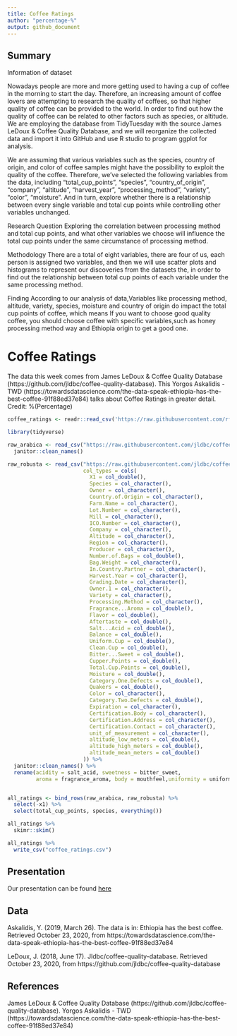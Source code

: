 ```yaml
---
title: Coffee Ratings
author: "percentage-%"
output: github_document
---
```


## Summary

Information of dataset

Nowadays people are more and more getting used to having a cup of coffee in the morning to start the day. Therefore, an increasing amount of coffee lovers are attempting to research the quality of coffees, so that higher quality of coffee can be provided to the world. In order to find out how the quality of coffee can be related to other factors such as species, or altitude. We are employing the database from TidyTuesday with the source James LeDoux & Coffee Quality Database, and we will reorganize the collected data and import it into GitHub and use R studio to program ggplot for analysis. 

We are assuming that various variables such as the species, country of origin, and color of coffee samples might have the possibility to exploit the quality of the coffee. Therefore, we’ve selected the following variables from the data, including "total_cup_points", "species", "country_of_origin", "company", "altitude”, "harvest_year", "processing_method”, "variety", "color", "moisture". And in turn, explore whether there is a relationship between every single variable and total cup points while controlling other variables unchanged.

Research Question
Exploring the correlation between processing method and total cup points, and what other variables we choose will influence the total cup points under the same circumstance of processing method.

Methodology
There are a total of eight variables, there are four of us, each person is assigned two variables, and then we will use scatter plots and histograms to represent our discoveries from the datasets the, in order to find out the relationship between total cup points of each variable under the same processing method.

Finding
According to our analysis of data,Variables like processing method, altitude, variety, species, moisture and country of origin do impact the total cup points of coffee, which means If you want to choose good quality coffee, you should choose coffee with specific variables,such as honey processing method way and Ethiopia origin to get a good one.


# Coffee Ratings
The data this week comes from James LeDoux & Coffee Quality Database (https://github.com/jldbc/coffee-quality-database). 
This Yorgos Askalidis - TWD (https://towardsdatascience.com/the-data-speak-ethiopia-has-the-best-coffee-91f88ed37e84) talks about Coffee Ratings in greater detail.
Credit: %(Percentage) 


```r
coffee_ratings <- readr::read_csv('https://raw.githubusercontent.com/rfordatascience/tidytuesday/master/data/2020/2020-07-07/coffee_ratings.csv')
```

```r
library(tidyverse)

raw_arabica <- read_csv("https://raw.githubusercontent.com/jldbc/coffee-quality-database/master/data/arabica_data_cleaned.csv") %>% 
  janitor::clean_names()

raw_robusta <- read_csv("https://raw.githubusercontent.com/jldbc/coffee-quality-database/master/data/robusta_data_cleaned.csv",
                        col_types = cols(
                          X1 = col_double(),
                          Species = col_character(),
                          Owner = col_character(),
                          Country.of.Origin = col_character(),
                          Farm.Name = col_character(),
                          Lot.Number = col_character(),
                          Mill = col_character(),
                          ICO.Number = col_character(),
                          Company = col_character(),
                          Altitude = col_character(),
                          Region = col_character(),
                          Producer = col_character(),
                          Number.of.Bags = col_double(),
                          Bag.Weight = col_character(),
                          In.Country.Partner = col_character(),
                          Harvest.Year = col_character(),
                          Grading.Date = col_character(),
                          Owner.1 = col_character(),
                          Variety = col_character(),
                          Processing.Method = col_character(),
                          Fragrance...Aroma = col_double(),
                          Flavor = col_double(),
                          Aftertaste = col_double(),
                          Salt...Acid = col_double(),
                          Balance = col_double(),
                          Uniform.Cup = col_double(),
                          Clean.Cup = col_double(),
                          Bitter...Sweet = col_double(),
                          Cupper.Points = col_double(),
                          Total.Cup.Points = col_double(),
                          Moisture = col_double(),
                          Category.One.Defects = col_double(),
                          Quakers = col_double(),
                          Color = col_character(),
                          Category.Two.Defects = col_double(),
                          Expiration = col_character(),
                          Certification.Body = col_character(),
                          Certification.Address = col_character(),
                          Certification.Contact = col_character(),
                          unit_of_measurement = col_character(),
                          altitude_low_meters = col_double(),
                          altitude_high_meters = col_double(),
                          altitude_mean_meters = col_double()
                        )) %>% 
  janitor::clean_names() %>% 
  rename(acidity = salt_acid, sweetness = bitter_sweet,
         aroma = fragrance_aroma, body = mouthfeel,uniformity = uniform_cup)


all_ratings <- bind_rows(raw_arabica, raw_robusta) %>% 
  select(-x1) %>% 
  select(total_cup_points, species, everything())

all_ratings %>% 
  skimr::skim()

all_ratings %>% 
  write_csv("coffee_ratings.csv")
```

## Presentation

Our presentation can be found [here](https://ed-ac-uk.zoom.us/rec/share/KMdDBYit1GF0iDaHRzqaOmSTEkLkroy8KHLtjHxl0UYtxQPWxQsF7kT3vaRMhbZo.LsgEGcY-qe0NQvN-?startTime=1607071869000)

## Data 

Askalidis, Y. (2019, March 26). The data is in: Ethiopia has the best coffee. Retrieved October 23, 2020, from https://towardsdatascience.com/the-data-speak-ethiopia-has-the-best-coffee-91f88ed37e84

LeDoux, J. (2018, June 17). Jldbc/coffee-quality-database. Retrieved October 23, 2020, from https://github.com/jldbc/coffee-quality-database


## References

James LeDoux & Coffee Quality Database (https://github.com/jldbc/coffee-quality-database). 
Yorgos Askalidis - TWD (https://towardsdatascience.com/the-data-speak-ethiopia-has-the-best-coffee-91f88ed37e84) 

